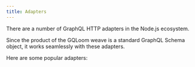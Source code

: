 ```yaml
---
title: Adapters
---
```


There are a number of GraphQL HTTP adapters in the Node.js ecosystem.

Since the product of the GQLoom weave is a standard GraphQL Schema object, it works seamlessly with these adapters.

Here are some popular adapters:

<Cards>
  <Card 
    href="./adapters/yoga" 
    title="Yoga" 
    description="Rewrite of a fully-featured GraphQL Server with focus on easy setup, performance & great developer experience."
  />
  <Card
    href="./adapters/apollo"
    title="Apollo Server"
    description="pec-compliant and production ready JavaScript GraphQL server that lets you develop in a schema-first way. Built for Express, Connect, Hapi, Koa, and more."
  />
  <Card
    href="./adapters/mercurius"
    title="Mercurius"
    description="Implement GraphQL servers and gateways with Fastify."
  />  
  <Card
    href="./adapters/hono"
    title="Hono"
    description="Hono is a small, simple, and extremely fast web framework built based on web standards and capable of running in various JavaScript runtime environments."
  />
  <Card
    href="./adapters/elysia"
    title="Elysia"
    description="Elysia is an ergonomic web framework for building backend servers with Bun"
  />
</Cards>